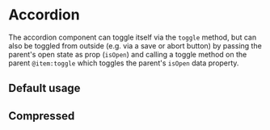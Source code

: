 
<Meta of={DpAccordionStories} />

# Accordion

The accordion component can toggle itself via the `toggle` method, but can also be toggled from outside
(e.g. via a save or abort button) by passing the parent's open state as prop (`isOpen`) and calling
a toggle method on the parent `@item:toggle` which toggles the parent's `isOpen` data property.

## Default usage

<Canvas of={DpAccordionStories.Default} />

## Compressed

<Canvas of={DpAccordionStories.Compressed} />
